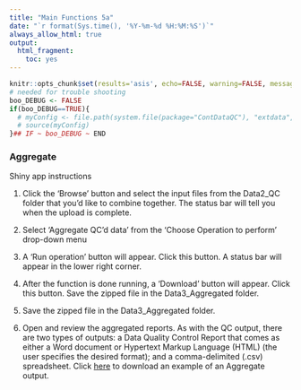 ```yaml
---
title: "Main Functions 5a"
date: "`r format(Sys.time(), '%Y-%m-%d %H:%M:%S')`"
always_allow_html: true
output:
  html_fragment:
    toc: yes
---
```


```r
knitr::opts_chunk$set(results='asis', echo=FALSE, warning=FALSE, message = FALSE)
# needed for trouble shooting
boo_DEBUG <- FALSE
if(boo_DEBUG==TRUE){
  # myConfig <- file.path(system.file(package="ContDataQC"), "extdata", "config.ORIG.R")
  # source(myConfig)
}## IF ~ boo_DEBUG ~ END
```

### Aggregate

Shiny app instructions

1.	Click the ‘Browse’ button and select the input files from the Data2_QC 
folder that you’d like to combine together. The status bar will tell you when 
the upload is complete.

2.	Select ‘Aggregate QC’d data’ from the ‘Choose Operation to perform’ 
drop-down menu

3.	A ‘Run operation’ button will appear. Click this button. A status bar will 
appear in the lower right corner.

4.	After the function is done running, a ‘Download’ button will appear. Click 
this button. Save the zipped file in the Data3_Aggregated folder.

5.	Save the zipped file in the Data3_Aggregated folder.

6.	Open and review the aggregated reports. As with the QC output, there are two
types of outputs: a Data Quality Control Report that comes as either a Word 
document or Hypertext Markup Language (HTML) (the user specifies the desired 
format); and a comma-delimited (.csv) spreadsheet. Click 
[here](Example_Aggregate.zip) to download an example of an Aggregate output.
